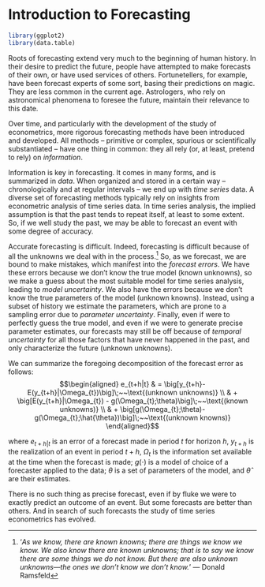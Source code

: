 # Introduction to Forecasting

```r
library(ggplot2)
library(data.table)
```

Roots of forecasting extend very much to the beginning of human history. In their desire to predict the future, people have attempted to make forecasts of their own, or have used services of others. Fortunetellers, for example, have been forecast experts of some sort, basing their predictions on magic. They are less common in the current age. Astrologers, who rely on astronomical phenomena to foresee the future, maintain their relevance to this date. 

Over time, and particularly with the development of the study of econometrics, more rigorous forecasting methods have been introduced and developed. All methods -- primitive or complex, spurious or scientifically substantiated -- have one thing in common: they all rely (or, at least, pretend to rely) on *information*.

Information is key in forecasting. It comes in many forms, and is summarized in *data*. When organized and stored in a certain way -- chronologically and at regular intervals -- we end up with *time series* data. A diverse set of forecasting methods typically rely on insights from econometric analysis of time series data. In time series analysis, the implied assumption is that the past tends to repeat itself, at least to some extent. So, if we well study the past, we may be able to forecast an event with some degree of accuracy. 

Accurate forecasting is difficult. Indeed, forecasting is difficult because of all the unknowns we deal with in the process.^['*As we know, there are known knowns; there are things we know we know. We also know there are known unknowns; that is to say we know there are some things we do not know. But there are also unknown unknowns—the ones we don't know we don't know.*'
--- Donald Ramsfeld] So, as we forecast, we are bound to make mistakes, which manifest into the *forecast errors*. We have these errors because we don't know the true model (known unknowns), so we make a guess about the most suitable model for time series analysis, leading to *model uncertainty*. We also have the errors because we don't know the true parameters of the model (unknown knowns). Instead, using a subset of history we estimate the parameters, which are prone to a sampling error due to *parameter uncertainty*. Finally, even if were to perfectly guess the true model, and even if we were to generate precise parameter estimates, our forecasts may still be off because of *temporal uncertainty* for all those factors that have never happened in the past, and only characterize the future (unknown unknowns). 

We can summarize the foregoing decomposition of the forecast error as follows:
$$\begin{aligned}
		e_{t+h|t} & = \big[y_{t+h}-E(y_{t+h}|\Omega_{t})\big]\;~~\text{(unknown unknowns)}  \\
		& + \big[E(y_{t+h}|\Omega_{t}) - g(\Omega_{t};\theta)\big]\;~~\text{(known unknowns)}  \\
		& + \big[g(\Omega_{t};\theta)-g(\Omega_{t};\hat{\theta})\big]\;~~\text{(unknown knowns)}
		\end{aligned}$$
		
where $e_{t+h|t}$ is an error of a forecast made in period $t$ for horizon $h$, $y_{t+h}$ is the realization of an event in period $t+h$, $\Omega_t$ is the information set available at the time when the forecast is made; $g(\cdot)$ is a model of choice of a forecaster applied to the data; $\theta$ is a set of parameters of the model, and $\hat{\theta}$ are their estimates.

There is no such thing as precise forecast, even if by fluke we were to exactly predict an outcome of an event. But some forecasts are better than others. And in search of such forecasts the study of time series econometrics has evolved. 

